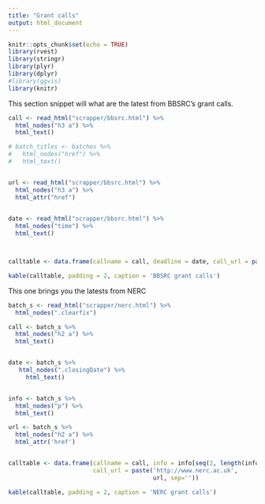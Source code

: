 ```yaml
---
title: "Grant calls"
output: html_document
---
```


```r
knitr::opts_chunk$set(echo = TRUE)
library(rvest)
library(stringr)
library(plyr)
library(dplyr)
#library(ggvis)
library(knitr)
```

This section snippet will what are the latest from BBSRC's grant calls. 



```r
call <- read_html("scrapper/bbsrc.html") %>%
  html_nodes("h3 a") %>%
  html_text()

# batch_titles <- batches %>%
#   html_nodes("href") %>%
#   html_text()


url <- read_html("scrapper/bbsrc.html") %>%
  html_nodes("h3 a") %>%
  html_attr("href")
  

date <- read_html("scrapper/bbsrc.html") %>%
  html_nodes("time") %>%
  html_text()



calltable <- data.frame(callname = call, deadline = date, call_url = paste('https://www.bbsrc.ac.uk', url, sep=''))
```

```r
kable(calltable, padding = 2, caption = 'BBSRC grant calls')

```

This one brings you the latests from NERC

```r
batch_s <- read_html("scrapper/nerc.html") %>%
  html_nodes(".clearfix") 

call <- batch_s %>%
  html_nodes("h2 a") %>%
  html_text()


date <- batch_s %>%
   html_nodes(".closingDate") %>%
     html_text()


info <- batch_s %>%
  html_nodes("p") %>%
  html_text()

url <- batch_s %>%
  html_nodes("h2 a") %>% 
  html_attr('href')


calltable <- data.frame(callname = call, info = info[seq(2, length(info), 2)],
                        call_url = paste('http://www.nerc.ac.uk', 
                                         url, sep=''))

kable(calltable, padding = 2, caption = 'NERC grant calls')
```
